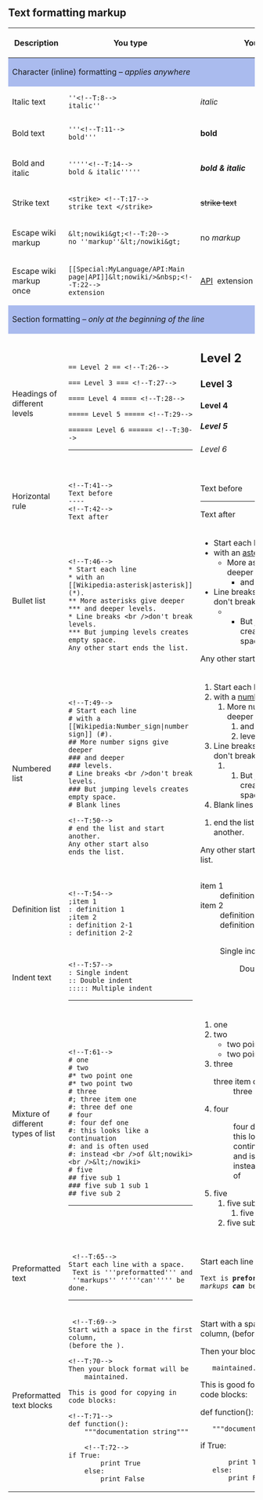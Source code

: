 
== Text formatting markup == <!--T:2-->

{| class="wikitable"
! <!--T:3-->
Description
! width=40% | <!--T:4-->
You type
! width=40% | <!--T:5-->
You get
|-
! colspan="3" style="background: #ABE" | <!--T:6-->
Character (inline) formatting – ''applies anywhere''
|-
| <!--T:7-->
Italic text
| <pre>
''<!--T:8-->
italic''
</pre>
|
''<!--T:9-->
italic''
|-
| <!--T:10-->
Bold text
| <pre>
'''<!--T:11-->
bold'''
</pre>
|
'''<!--T:12-->
bold'''
|-
| <!--T:13-->
Bold and italic
| <pre>
'''''<!--T:14-->
bold & italic'''''
</pre>
|
'''''<!--T:15-->
bold & italic'''''
|-
| <!--T:16-->
Strike text
| <pre>
<strike> <!--T:17-->
strike text </strike>
</pre>
|<strike> <!--T:18-->
strike text </strike>
|-
| <!--T:19-->
Escape wiki markup
| <pre>
&lt;nowiki&gt;<!--T:20-->
no ''markup''&lt;/nowiki&gt;
</pre>
|
<!--T:155-->
no ''markup''
|-
| <!--T:21-->
Escape wiki markup once
| <pre>
[[Special:MyLanguage/API:Main page|API]]&lt;nowiki/>&nbsp;<!--T:22-->
extension
</pre>
|
[[Special:MyLanguage/API:Main page|API]]<nowiki/>&nbsp;<!--T:23-->
extension
|-
! colspan="3" style="background: #ABE" | <!--T:24-->
Section formatting – ''only at the beginning of the line''
|-
| <!--T:25-->
Headings of different levels 
| <pre>

== Level 2 == <!--T:26-->

=== Level 3 === <!--T:27-->

==== Level 4 ==== <!--T:28-->

===== Level 5 ===== <!--T:29-->

====== Level 6 ====== <!--T:30-->

</pre>
----
{{note|
* <!--T:31-->
[[<tvar|lv1>Special:MyLanguage/Help_talk:Formatting#Level_1</>|Skip Level 1]], it is page name level.
* <!--T:33-->
An article with 4 or more headings automatically creates a [[wikipedia:Wikipedia:Section#Table of contents (TOC)|table of contents]].
}}
|
<!-- using HTML markup to avoid creating new sections -->

<!--T:35-->
<h2>Level 2</h2>

<!--T:36-->
<h3>Level 3</h3>

<!--T:37-->
<h4>Level 4</h4>

<!--T:38-->
<h5>Level 5</h5>

<!--T:39-->
<h6>Level 6</h6>

|-
| <!--T:40-->
Horizontal rule
| <pre>
<!--T:41-->
Text before
----
<!--T:42-->
Text after
</pre>
|
<!--T:43-->
Text before
----
<!--T:44-->
Text after
|-
| <!--T:45-->
Bullet list
|
<pre>

<!--T:46-->
* Start each line
* with an [[Wikipedia:asterisk|asterisk]] (*).
** More asterisks give deeper
*** and deeper levels.
* Line breaks <br />don't break levels.
*** But jumping levels creates empty space.
Any other start ends the list.

</pre>
|

<!--T:47-->
* Start each line
* with an [[Wikipedia:asterisk|asterisk]] (*).
** More asterisks give deeper
*** and deeper levels.
* Line breaks <br />don't break levels.
*** But jumping levels creates empty space.
Any other start ends the list.

|-
| <!--T:48-->
Numbered list
|
<pre>

<!--T:49-->
# Start each line
# with a [[Wikipedia:Number_sign|number sign]] (#).
## More number signs give deeper
### and deeper
### levels.
# Line breaks <br />don't break levels.
### But jumping levels creates empty space.
# Blank lines

<!--T:50-->
# end the list and start another.
Any other start also
ends the list.

</pre>
|

<!--T:51-->
# Start each line
# with a [[Wikipedia:Number_sign|number sign]] (#).
## More number signs give deeper
### and deeper
### levels.
# Line breaks <br />don't break levels.
### But jumping levels creates empty space.
# Blank lines

<!--T:52-->
# end the list and start another.
Any other start also
ends the list.

|-
| <!--T:53-->
Definition list
| <pre>

<!--T:54-->
;item 1
: definition 1
;item 2
: definition 2-1
: definition 2-2

</pre>
|

<!--T:55-->
;item 1
: definition 1
;item 2
: definition 2-1
: definition 2-2

|-
| <!--T:56-->
Indent text
| <pre>

<!--T:57-->
: Single indent
:: Double indent
::::: Multiple indent

</pre>
----
{{Note|<!--T:58-->
This workaround may harm accessibility.}}
|

<!--T:59-->
: Single indent
:: Double indent
::::: Multiple indent

|-
| <!--T:60-->
Mixture of different types of list
|
<pre>

<!--T:61-->
# one
# two
#* two point one
#* two point two
# three
#; three item one
#: three def one
# four
#: four def one
#: this looks like a continuation
#: and is often used
#: instead <br />of &lt;nowiki><br />&lt;/nowiki>
# five
## five sub 1
### five sub 1 sub 1
## five sub 2

</pre>
----
{{note|<!--T:62-->
The usage of <code>#:</code> and <code>*:</code> for breaking a line within an item may also harm accessibility.}}
|

<!--T:63-->
# one
# two
#* two point one
#* two point two
# three
#; three item one
#: three def one
# four
#: four def one
#: this looks like a continuation
#: and is often used
#: instead <br />of <br />
# five
## five sub 1
### five sub 1 sub 1
## five sub 2{{anchor|pre}}

|-
| <!--T:64-->
Preformatted text
| <pre>

 <!--T:65-->
Start each line with a space.
 Text is '''preformatted''' and
 ''markups'' '''''can''''' be done.

</pre>
----
{{note|<!--T:66-->
This way of preformatting only applies to section formatting. Character formatting markups are still effective.}}
|

 <!--T:67-->
Start each line with a space.
 Text is '''preformatted''' and
 ''markups'' '''''can''''' be done.

|-
| <!--T:68-->
Preformatted text blocks
| <pre> <!--T:69-->
Start with a space in the first column,
(before the ).

<!--T:70-->
Then your block format will be
    maintained.
 
This is good for copying in code blocks:

<!--T:71-->
def function():
    """documentation string"""

    <!--T:72-->
if True:
        print True
    else:
        print False
</pre>
|
 <!--T:73-->
Start with a space in the first column,
(before the ).

<!--T:74-->
Then your block format will be
    maintained.

<!--T:75-->
This is good for copying in code blocks:

<!--T:76-->
def function():
    """documentation string"""

    <!--T:77-->
if True:
        print True
    else:
        print False
|}

